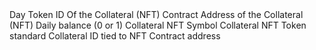 <ParamField path="day">
Day 
</ParamField>
<ParamField path="collateral_token_id">
Token ID Of the Collateral (NFT)
</ParamField>
<ParamField path="collteral_currency_contract">
Contract Address of the Collateral (NFT)
</ParamField>
<ParamField path="daily_balance">
Daily balance (0 or 1)
</ParamField>
<ParamField path="nft_symbol">
Collateral NFT Symbol
</ParamField>
<ParamField path="nft_token_standard">
Collateral NFT Token standard 
</ParamField>
<ParamField path="collateral_id">
Collateral ID tied to NFT Contract address 
</ParamField>
